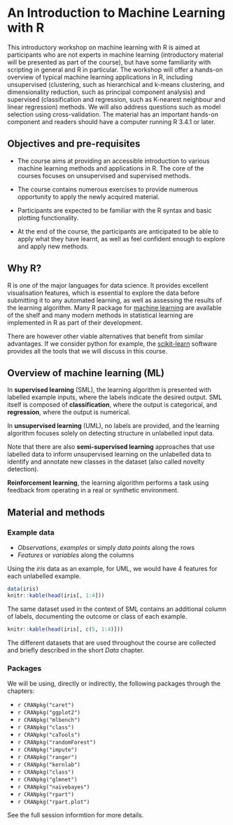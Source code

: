 # An Introduction to Machine Learning with R

This introductory workshop on machine learning with R is aimed at
participants who are not experts in machine learning (introductory
material will be presented as part of the course), but have some
familiarity with scripting in general and R in particular. The
workshop will offer a hands-on overview of typical machine learning
applications in R, including unsupervised (clustering, such as
hierarchical and k-means clustering, and dimensionality reduction,
such as principal component analysis) and supervised (classification
and regression, such as K-nearest neighbour and linear regression)
methods. We will also address questions such as model selection using
cross-validation. The material has an important hands-on component and
readers should have a computer running R 3.4.1 or later.



## Objectives and pre-requisites

- The course aims at providing an accessible introduction to various
  machine learning methods and applications in R. The core of the
  courses focuses on unsupervised and supervised methods. 

- The course contains numerous exercises to provide numerous
  opportunity to apply the newly acquired material.
  
- Participants are expected to be familiar with the R syntax and basic
  plotting functionality.

- At the end of the course, the participants are anticipated to be
  able to apply what they have learnt, as well as feel confident
  enough to explore and apply new methods.

## Why R?

R is one of the major languages for data science. It provides
excellent visualisation features, which is essential to explore the
data before submitting it to any automated learning, as well as
assessing the results of the learning algorithm. Many R package
for [machine learning](https://cran.r-project.org/) are available of
the shelf and many modern methods in statistical learning are
implemented in R as part of their development.

There are however other viable alternatives that benefit from similar
advantages. If we consider python for example,
the [scikit-learn](http://scikit-learn.org/stable/index.html) software
provides all the tools that we will discuss in this course.

## Overview of machine learning (ML)

In **supervised learning** (SML), the learning algorithm is presented
with labelled example inputs, where the labels indicate the desired
output. SML itself is composed of **classification**, where the output
is categorical, and **regression**, where the output is numerical.

In **unsupervised learning** (UML), no labels are provided, and the
learning algorithm focuses solely on detecting structure in unlabelled
input data.

Note that there are also **semi-supervised learning** approaches that
use labelled data to inform unsupervised learning on the unlabelled
data to identify and annotate new classes in the dataset (also called
novelty detection). 

**Reinforcement learning**, the learning algorithm performs a task
using feedback from operating in a real or synthetic environment.

## Material and methods

### Example data

- *Observations*, *examples* or simply *data points* along the rows
- *Features* or *variables* along the columns

Using the *iris* data as an example, for UML, we would have 4 features
for each unlabelled example.

```r
data(iris)
knitr::kable(head(iris[, 1:4]))
```

The same dataset used in the context of SML contains an additional
column of labels, documenting the outcome or class of each example.

```r
knitr::kable(head(iris[, c(5, 1:4)]))
```

The different datasets that are used throughout the course are
collected and briefly described in the short *Data* chapter.

### Packages

We will be using, directly or indirectly, the following packages
through the chapters:

- `r CRANpkg("caret")`
- `r CRANpkg("ggplot2")`
- `r CRANpkg("mlbench")`
- `r CRANpkg("class")`
- `r CRANpkg("caTools")`
- `r CRANpkg("randomForest")`
- `r CRANpkg("impute")`
- `r CRANpkg("ranger")`
- `r CRANpkg("kernlab")`
- `r CRANpkg("class")`
- `r CRANpkg("glmnet")`
- `r CRANpkg("naivebayes")`
- `r CRANpkg("rpart")`
- `r CRANpkg("rpart.plot")`

See the full session informtion for more details.
